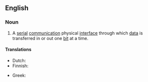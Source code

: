 ==English==
{{wikipedia}}

===Noun===
{{en-noun}}

# {{lb|en|computing}} A [[serial]] [[communication]] physical [[interface]] through which [[data]] is transferred in or out one [[bit]] at a time.

====Translations====
{{trans-top|physical interface through which data is transferred in or out one bit at a time}}
* Dutch: {{t+|nl|seriële poort|c}}
* Finnish: {{t|fi|sarjaportti}}
{{trans-mid}}
* Greek: {{t|el|σειριακή θύρα|f}}
{{trans-bottom}}